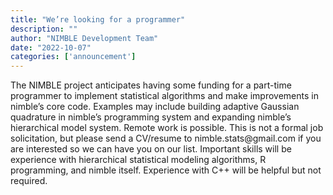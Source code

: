 ```yaml
---
title: "We’re looking for a programmer"
description: ""
author: "NIMBLE Development Team"
date: "2022-10-07"
categories: ['announcement']
---
```


The NIMBLE project anticipates having some funding for a part-time programmer to implement statistical algorithms and make improvements in nimble’s core code. Examples may include building adaptive Gaussian quadrature in nimble’s programming system and expanding nimble’s hierarchical model system. Remote work is possible. This is not a formal job solicitation, but please send a CV/resume to nimble.stats@gmail.com if you are interested so we can have you on our list. Important skills will be experience with hierarchical statistical modeling algorithms, R programming, and nimble itself. Experience with C++ will be helpful but not required.
